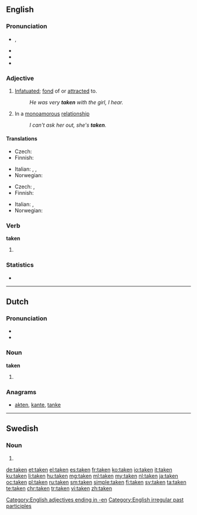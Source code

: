 ==English==
{{wikipedia|dab=taken (disambiguation)|taken}}

===Pronunciation===
* {{IPA|/ˈteɪkən/}}, {{X-SAMPA|/"teIk@n/}}
* {{audio|en-us-taken.ogg|Audio (US)}}
* {{rhymes|eɪkən}}
* {{hyphenation|tak|en}}

===Adjective===
{{en-adj|-}}

# [[infatuated|Infatuated]]; [[fond]] of or [[attracted]] to.
#: ''He was very '''taken''' with the girl, I hear.''
# {{context|informal|lang=en}} In a [[monoamorous]] [[relationship]]
#: ''I can't ask her out, she's '''taken'''.''

====Translations====
{{trans-top|infatuated, fond of or attracted to}}
* Czech: {{t-|cs|zaujatý}}
* Finnish: {{t+|fi|pihka|alt=pihkassa}}
{{trans-mid}}
* Italian: {{t|it|infatuato|m}}, {{t|it|attratto|m}}, {{t|it|coinvolto|m}}
* Norwegian: {{t-|no|betatt}}
{{trans-bottom}}

{{trans-top|informal: in a relationship}}
* Czech: {{t-|cs|zadaný|m}}, {{t-|cs|zadaná|f}}
* Finnish: {{t+|fi|varattu}}
{{trans-mid}}
* Italian: {{t|it|impegnato}}, {{t|it|coinvolto}}
* Norwegian: {{t-|no|opptatt}}
{{trans-bottom}}

===Verb===
'''taken'''

# {{past participle of|take|lang=en}}

===Statistics===
* {{rank|given|hands|turned|239|taken|end|rather|until}}

[[Category:English adjectives ending in -en]]
[[Category:English irregular past participles]]

----

==Dutch==

===Pronunciation===
* {{rhymes|aːkən|lang=nl}}
* {{IPA|/ˈtakən/|lang=nl}}

===Noun===
'''taken''' {{f-p}}

# {{nl-noun form of|pl|taak}}

===Anagrams===
* [[akten#Dutch|akten]], [[kante#Dutch|kante]], [[tanke#Dutch|tanke]]

----

==Swedish==

===Noun===
{{head|sv|noun form}}

# {{sv-noun-form-def-pl|tak}}

[[de:taken]]
[[et:taken]]
[[el:taken]]
[[es:taken]]
[[fr:taken]]
[[ko:taken]]
[[io:taken]]
[[it:taken]]
[[ku:taken]]
[[li:taken]]
[[hu:taken]]
[[mg:taken]]
[[ml:taken]]
[[my:taken]]
[[nl:taken]]
[[ja:taken]]
[[oc:taken]]
[[pl:taken]]
[[ru:taken]]
[[sm:taken]]
[[simple:taken]]
[[fi:taken]]
[[sv:taken]]
[[ta:taken]]
[[te:taken]]
[[chr:taken]]
[[tr:taken]]
[[vi:taken]]
[[zh:taken]]
